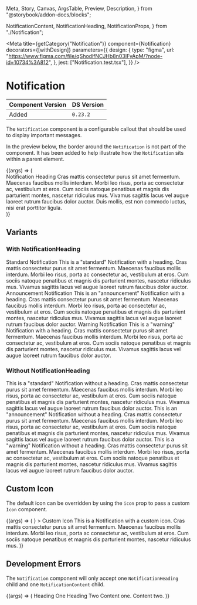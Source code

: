   Meta,
  Story,
  Canvas,
  ArgsTable,
  Preview,
  Description,
} from "@storybook/addon-docs/blocks";

  NotificationContent,
  NotificationHeading,
  NotificationProps,
} from "./Notification";

<Meta
  title={getCategory("Notification")}
  component={Notification}
  decorators={[withDesign]}
  parameters={{
    design: {
      type: "figma",
      url:
        "https://www.figma.com/file/qShodlfNCJHb8n03IFyApM/?node-id=10734%3A812",
    },
    jest: ["Notification.test.tsx"],
  }}
/>

# Notification

| Component Version | DS Version |
| ----------------- | ---------- |
| Added             | `0.23.2`   |

<Description of={Notification} />

The `Notification` component is a configurable callout that should be used to display important messages.

In the preview below, the border around the `Notification` is not part of the component. It has been added to help illustrate how the `Notification` sits within a parent element.

<Preview withToolbar>
  <Story
    name="Notification Props"
    args={{
      id: "basic-notification",
      centered: true,
    }}
    argTypes={{
      blockName: { table: { disable: true } },
      modifiers: { table: { disable: true } },
    }}
  >
    {(args) => (
      <div style={{ border: "1px solid #ccc" }}>
        <Notification {...args}>
          <NotificationHeading>Notification Heading</NotificationHeading>
          <NotificationContent>
            Cras mattis consectetur purus sit amet fermentum. Maecenas faucibus
            mollis interdum. Morbi leo risus, porta ac consectetur ac,
            vestibulum at eros. Cum sociis natoque penatibus et magnis dis
            parturient montes, nascetur ridiculus mus. Vivamus sagittis lacus
            vel augue laoreet rutrum faucibus dolor auctor. Duis mollis, est non
            commodo luctus, nisi erat porttitor ligula.
          </NotificationContent>
        </Notification>
      </div>
    )}
  </Story>
</Preview>

<ArgsTable story="Notification Props" />

## Variants

### With NotificationHeading

<Canvas>
  <Notification>
    <NotificationHeading>Standard Notification</NotificationHeading>
    <NotificationContent>
      This is a "standard" Notification with a heading. Cras mattis consectetur
      purus sit amet fermentum. Maecenas faucibus mollis interdum. Morbi leo
      risus, porta ac consectetur ac, vestibulum at eros. Cum sociis natoque
      penatibus et magnis dis parturient montes, nascetur ridiculus mus. Vivamus
      sagittis lacus vel augue laoreet rutrum faucibus dolor auctor.
    </NotificationContent>
  </Notification>
</Canvas>

<Canvas>
  <Notification notificationType={NotificationTypes.Announcement}>
    <NotificationHeading>Announcement Notification</NotificationHeading>
    <NotificationContent>
      This is an "announcement" Notification with a heading. Cras mattis
      consectetur purus sit amet fermentum. Maecenas faucibus mollis interdum.
      Morbi leo risus, porta ac consectetur ac, vestibulum at eros. Cum sociis
      natoque penatibus et magnis dis parturient montes, nascetur ridiculus mus.
      Vivamus sagittis lacus vel augue laoreet rutrum faucibus dolor auctor.
    </NotificationContent>
  </Notification>
</Canvas>

<Canvas>
  <Notification notificationType={NotificationTypes.Warning}>
    <NotificationHeading>Warning Notification</NotificationHeading>
    <NotificationContent>
      This is a "warning" Notification with a heading. Cras mattis consectetur
      purus sit amet fermentum. Maecenas faucibus mollis interdum. Morbi leo
      risus, porta ac consectetur ac, vestibulum at eros. Cum sociis natoque
      penatibus et magnis dis parturient montes, nascetur ridiculus mus. Vivamus
      sagittis lacus vel augue laoreet rutrum faucibus dolor auctor.
    </NotificationContent>
  </Notification>
</Canvas>

### Without NotificationHeading

<Canvas>
  <Notification>
    <NotificationContent>
      This is a "standard" Notification without a heading. Cras mattis
      consectetur purus sit amet fermentum. Maecenas faucibus mollis interdum.
      Morbi leo risus, porta ac consectetur ac, vestibulum at eros. Cum sociis
      natoque penatibus et magnis dis parturient montes, nascetur ridiculus mus.
      Vivamus sagittis lacus vel augue laoreet rutrum faucibus dolor auctor.
    </NotificationContent>
  </Notification>
</Canvas>

<Canvas>
  <Notification notificationType={NotificationTypes.Announcement}>
    <NotificationContent>
      This is an "announcement" Notification without a heading. Cras mattis
      consectetur purus sit amet fermentum. Maecenas faucibus mollis interdum.
      Morbi leo risus, porta ac consectetur ac, vestibulum at eros. Cum sociis
      natoque penatibus et magnis dis parturient montes, nascetur ridiculus mus.
      Vivamus sagittis lacus vel augue laoreet rutrum faucibus dolor auctor.
    </NotificationContent>
  </Notification>
</Canvas>

<Canvas>
  <Notification notificationType={NotificationTypes.Warning}>
    <NotificationContent>
      This is a "warning" Notification without a heading. Cras mattis
      consectetur purus sit amet fermentum. Maecenas faucibus mollis interdum.
      Morbi leo risus, porta ac consectetur ac, vestibulum at eros. Cum sociis
      natoque penatibus et magnis dis parturient montes, nascetur ridiculus mus.
      Vivamus sagittis lacus vel augue laoreet rutrum faucibus dolor auctor.
    </NotificationContent>
  </Notification>
</Canvas>

## Custom Icon

The default icon can be overridden by using the `icon` prop to pass a custom `Icon` component.

<Preview>
  <Story name="Custom Icons">
    {(args) => (
      <Notification
        icon={
          <Icon name="check" size="large" color="section-research-secondary" />
        }
      >
        <NotificationHeading>Custom Icon</NotificationHeading>
        <NotificationContent>
          This is a Notification with a custom icon. Cras mattis consectetur
          purus sit amet fermentum. Maecenas faucibus mollis interdum. Morbi leo
          risus, porta ac consectetur ac, vestibulum at eros. Cum sociis natoque
          penatibus et magnis dis parturient montes, nascetur ridiculus mus.
        </NotificationContent>
      </Notification>
    )}
  </Story>
</Preview>

## Development Errors

The `Notification` component will only accept one `NotificationHeading` child and one `NotificationContent` child.

<Preview>
  <Story name="Development Errors">
    {(args) => (
      <Notification>
        <NotificationHeading>Heading One</NotificationHeading>
        <NotificationHeading>Heading Two</NotificationHeading>
        <NotificationContent>Content one.</NotificationContent>
        <NotificationContent>Content two.</NotificationContent>
      </Notification>
    )}
  </Story>
</Preview>
